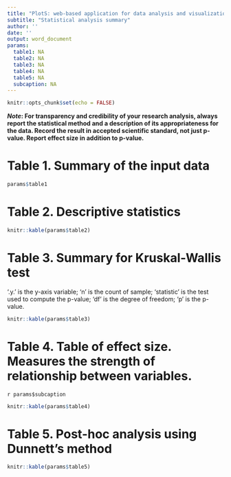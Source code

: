 ```yaml
---
title: "PlotS: web-based application for data analysis and visualization"
subtitle: "Statistical analysis summary"
author: ''
date: ''
output: word_document
params:
  table1: NA
  table2: NA
  table3: NA
  table4: NA
  table5: NA
  subcaption: NA
---
```

```r
knitr::opts_chunk$set(echo = FALSE)
```

**_Note_: For transparency and credibility of your research analysis, always report the statistical method and a description of its appropriateness for the data. Record the result in accepted scientific standard, not just p-value. Report effect size in addition to p-value.** 


# Table 1. Summary of the input data
```r
params$table1
```
# Table 2. Descriptive statistics
```r
knitr::kable(params$table2)
```

# Table 3. Summary for Kruskal-Wallis test

'.y.' is the y-axis variable; 'n' is the count of sample; 'statistic' is the test used to compute the p-value; 'df' is the degree of freedom; 'p' is the p-value.
```r
knitr::kable(params$table3)
```

# Table 4. Table of effect size. Measures the strength of relationship between variables.

<!-- Eta-squared based on the H-statistic (of Kruskal-Wallis test) used as the measure of effect size. *Formula:* `Eta2[H] = (H - k + 1)/(n - k)`; Where `k` is the number of groups; `n` is the total number of observations. -->
`r params$subcaption`
```r
knitr::kable(params$table4)

```


# Table 5. Post-hoc analysis using Dunnett's method
```r
knitr::kable(params$table5)
```

